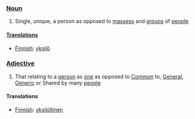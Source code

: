 === [[Noun]] ===

#Single, unique, a person as opposed to [[massess]] and [[group]]s of [[people]]

==== [[Translations]] ====

*[[Finnish]]: [[yksilö]]

=== [[Adjective]] ===

#That relating to a [[person]] as [[one]] as opposed to [[Common]] to, [[General]], [[Generic]] or Shared by many [[people]]

==== Translations ====

*[[Finnish]]: [[yksilöllinen]]